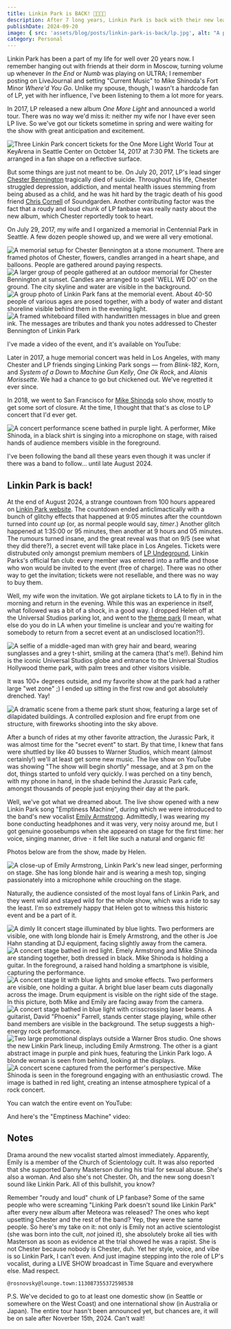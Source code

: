 ```yaml
---
title: Linkin Park is BACK! 🤘👨‍🎤🎸
description: After 7 long years, Linkin Park is back with their new lead singer Emily Armstrong of Dead Sara, new song "Emptiness Machine", new album "From Zero" (out on November 15), and a new tour.
publishDate: 2024-09-20
image: { src: 'assets/blog/posts/linkin-park-is-back/lp.jpg', alt: "A promotional photo of the new Linkin Park lineup, featuring six members standing side by side against a blue background. In the center is Emily Armstrong, the new lead singer, with long blonde hair and wearing a yellow jacket. The other band members, all male, are dressed in various shades of blue. " }
category: Personal
---
```



Linkin Park has been a part of my life for well over 20 years now. I remember hanging out with friends at their dorm in Moscow, turning volume up whenever _In the End_ or _Numb_ was playing on ULTRA; I remember posting on LiveJournal and setting "Current Music" to Mike Shinoda's Fort Minor _Where'd You Go_. Unlike my spouse, though, I wasn't a hardcode fan of LP, yet with her influence, I've been listening to them a lot more for years.

In 2017, LP released a new album _One More Light_ and announced a world tour. There was no way we'd miss it: neither my wife nor I have ever seen LP live. So we've got our tickets sometime in spring and were waiting for the show with great anticipation and excitement.

![Three Linkin Park concert tickets for the One More Light World Tour at KeyArena in Seattle Center on October 14, 2017 at 7:30 PM. The tickets are arranged in a fan shape on a reflective surface.](assets/blog/posts/linkin-park-is-back/IMG_0084.JPEG)

But some things are just not meant to be. On July 20, 2017, LP's lead singer [Chester Bennington](https://en.wikipedia.org/wiki/Chester_Bennington) tragically died of suicide. Throughout his life, Chester struggled depression, addiction, and mental health issues stemming from being abused as a child, and he was hit hard by the tragic death of his good friend [Chris Cornell](https://en.wikipedia.org/wiki/Chris_Cornell) of Soundgarden. Another contributing factor was the fact that a roudy and loud chunk of LP fanbase was really nasty about the new album, which Chester reportedly took to heart.

On July 29, 2017, my wife and I organized a memorial in Centennial Park in Seattle. A few dozen people showed up, and we were all very emotional.

![A memorial setup for Chester Bennington at a stone monument. There are framed photos of Chester, flowers, candles arranged in a heart shape, and balloons. People are gathered around paying respects.](assets/blog/posts/linkin-park-is-back/IMG_0105.JPEG)
![A larger group of people gathered at an outdoor memorial for Chester Bennington at sunset. Candles are arranged to spell 'WELL WE DO' on the ground. The city skyline and water are visible in the background.](assets/blog/posts/linkin-park-is-back/IMG_0126.JPEG)
![A group photo of Linkin Park fans at the memorial event. About 40-50 people of various ages are posed together, with a body of water and distant shoreline visible behind them in the evening light.](assets/blog/posts/linkin-park-is-back/IMG_0139.JPEG)
![A framed whiteboard filled with handwritten messages in blue and green ink. The messages are tributes and thank you notes addressed to  Chester Bennington of Linkin Park](assets/blog/posts/linkin-park-is-back/IMG_0163.JPEG)

I've made a video of the event, and it's available on YouTube:

<YouTube id="UXNRezHLPmE" className="mx-auto min-w-full rounded-md py-5" />

Later in 2017, a huge memorial concert was held in Los Angeles, with many Chester and LP friends singing Linking Park songs — from _Blink-182_, Korn, and _System of a Down_ to _Machine Gun Kelly_, _One Ok Rock_, and _Alanis Morissette_. We had a chance to go but chickened out. We've regretted it ever since.

<YouTube id="9VoLHdADma8" className="mx-auto min-w-full rounded-md py-5" />

In 2018, we went to San Francisco for [Mike Shinoda](https://en.wikipedia.org/wiki/Mike_Shinoda) solo show, mostly to get some sort of closure. At the time, I thought that that's as close to LP concert that I'd ever get.

![A concert performance scene bathed in purple light. A performer, Mike Shinoda, in a black shirt is singing into a microphone on stage, with raised hands of audience members visible in the foreground.](assets/blog/posts/linkin-park-is-back/IMG_2424.JPEG)

I've been following the band all these years even though it was uncler if there was a band to follow... until late August 2024.

## Linkin Park is back!

At the end of August 2024, a strange countown from 100 hours appeared on [Linkin Park website](https://linkinpark.com). The countdown ended anticlimactically with a bunch of glitchy effects that happened at 9:05 minutes after the countdown turned into _count up_ (or, as normal people would say, _timer_.) Another glitch happened at 1:35:00 or 95 minutes, then another at 9 hours and 05 minutes. The rumours turned insane, and the great reveal was that on 9/5 (see what they did there?), a secret event will take place in Los Angeles. Tickets were distrubuted only amongst premium members of [LP Undeground](https://lpunderground.com/), Linkin Parks's official fan club: every member was entered into a raffle and those who won would be invited to the event (free of charge). There was no other way to get the invitation; tickets were not resellable, and there was no way to buy them.

Well, my wife won the invitation. We got airplane tickets to LA to fly in in the morning and return in the evening. While this was an experience in itself, what followed was a bit of a shock, in a good way. I dropped Helen off at the Universal Studios parking lot, and went to the [theme park](https://www.universalstudioshollywood.com/web/en/us) (I mean, what else do you do in LA when your timeline is unclear and you're waiting for somebody to return from a secret event at an undisclosed location?!).

![A selfie of a middle-aged man with grey hair and beard, wearing sunglasses and a grey t-shirt, smiling at the camera (that's me!). Behind him is the iconic Universal Studios globe and entrance to the Universal Studios Hollywood theme park, with palm trees and other visitors visible.](assets/blog/posts/linkin-park-is-back/IMG_4572.JPEG)

It was 100+ degrees outside, and my favorite show at the park had a rather large "wet zone" ;) I ended up sitting in the first row and got absolutely drenched. Yay!

![A dramatic scene from a theme park stunt show, featuring a large set of dilapidated buildings. A controlled explosion and fire erupt from one structure, with fireworks shooting into the sky above.](assets/blog/posts/linkin-park-is-back/IMG_4554.JPEG)

After a bunch of rides at my other favorite attraction, the Jurassic Park, it was almost time for the "secret event" to start. By that time, I knew that fans were shuttled by like 40 busses to Warner Studios, which meant (almost certainly!) we'll at least get some new music. The live show on YouTube was showing "The show will begin shortly" message, and at 3 pm on the dot, things started to unfold very quickly. I was perched on a tiny bench, with my phone in hand, in the shade behind the Jurassic Park cafe, amongst thousands of people just enjoying their day at the park.

Well, we've got what we dreamed about. The live show opened with a new Linkin Park song "Emptiness Machine", during which we were introduced to the band's new vocalist [Emily Armstrong](https://en.wikipedia.org/wiki/Emily_Armstrong_(musician)). Admittedly, I was wearing my bone conducting headphones and it was very, very noisy around me, but I got genuine goosebumps when she appeared on stage for the first time: her voice, singing manner, drive - it felt like such a natural and organic fit!

Photos below are from the show, made by Helen.

![A close-up of Emily Armstrong, Linkin Park's new lead singer, performing on stage. She has long blonde hair and is wearing a mesh top, singing passionately into a microphone while crouching on the stage.](assets/blog/posts/linkin-park-is-back/IMG_3879.JPEG)

Naturally, the audience consisted of the most loyal fans of Linkin Park, and they went wild and stayed wild for the whole show, which was a ride to say the least. I'm so extremely happy that Helen got to witness this historic event and be a part of it.

![A dimly lit concert stage illuminated by blue lights. Two performers are visible, one with long blonde hair is Emely Armstrong, and the other is Joe Hahn standing at DJ equipment, facing slightly away from the camera.](assets/blog/posts/linkin-park-is-back/IMG_3828.jpg)
![A concert stage bathed in red light. Emely Armstrong and Mike Shinoda are standing together, both dressed in black. Mike Shinoda is holding a guitar. In the foreground, a raised hand holding a smartphone is visible, capturing the performance.](assets/blog/posts/linkin-park-is-back/IMG_3845.JPEG)
![A concert stage lit with blue lights and smoke effects. Two performers are visible, one holding a guitar. A bright blue laser beam cuts diagonally across the image. Drum equipment is visible on the right side of the stage. In this picture, both Mike and Emily are facing away from the camera.](assets/blog/posts/linkin-park-is-back/IMG_3857.JPEG)
![A concert stage bathed in blue light with crisscrossing laser beams. A guitarist, David "Phoenix" Farrell, stands center stage playing, while other band members are visible in the background. The setup suggests a high-energy rock performance.](assets/blog/posts/linkin-park-is-back/IMG_3860.JPEG)
![Two large promotional displays outside a Warner Bros studio. One shows the new Linkin Park lineup, including Emily Armstrong. The other is a giant abstract image in purple and pink hues, featuring the Linkin Park logo. A blonde woman is seen from behind, looking at the displays.](assets/blog/posts/linkin-park-is-back/IMG_3967.jpg)
![A concert scene captured from the performer's perspective. Mike Shinoda is seen in the foreground engaging with an enthusiastic crowd. The image is bathed in red light, creating an intense atmosphere typical of a rock concert.](assets/blog/posts/linkin-park-is-back/IMG_4570.PNG)

You can watch the entire event on YouTube:

<YouTube id="IL1nlWOciL0" className="mx-auto min-w-full rounded-md py-5" />

And here's the "Emptiness Machine" video:

<YouTube id="SRXH9AbT280" className="mx-auto min-w-full rounded-md py-5" />

## Notes

Drama around the new vocalist started almost immediately. Apparently, Emily is  a member of the Church of Scientology cult. It was also reported that she supported Danny Masterson during his trial for sexual abuse. She's also a woman. And also she's not Chester. Oh, and the new song doesn't sound like Linkin Park. All of this bullshit, you know?

Remember "roudy and loud" chunk of LP fanbase? Some of the same people who were screaming "Linking Park doesn't sound like Linkin Park" after every new album after Meteora was released? The ones who kept upsetting Chester and the rest of the band? Yep, they were the same people. So here's my take on it: not only is Emily not an active scientologist (she was born into the cult, _not_ joined it), she absolutely broke all ties with Masterson as soon as evidence at the trial showed he was a rapist. She is not Chester because nobody is Chester, duh. Yet her style, voice, and vibe is so Linkin Park, I can't even. And just imagine stepping into the role of LP's vocalist, during a LIVE SHOW broadcast in Time Square and everywhere else. Mad respect.

`@rosnovsky@lounge.town:113087355372598538`

P.S. We've decided to go to at least one domestic show (in Seattle or somewhere on the West Coast) and one international show (in Australia or Japan). The entire tour hasn't been announced yet, but chances are, it will be on sale after Noverber 15th, 2024. Can't wait!
